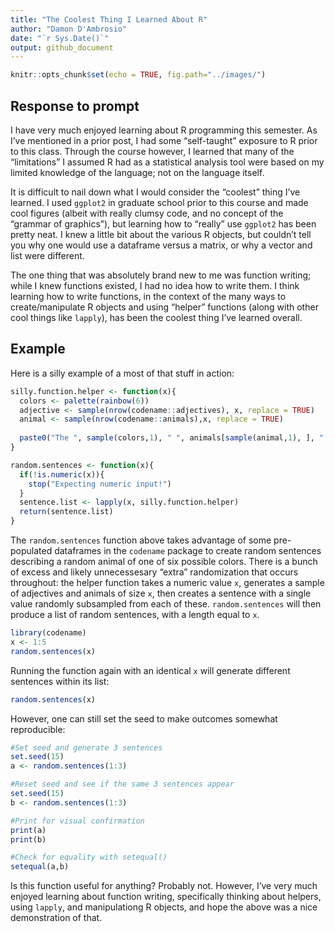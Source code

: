 ```yaml
---
title: "The Coolest Thing I Learned About R"
author: "Damon D'Ambrosio"
date: "`r Sys.Date()`"
output: github_document
---
```


```r
knitr::opts_chunk$set(echo = TRUE, fig.path="../images/")
```

## Response to prompt

I have very much enjoyed learning about R programming this semester. As I've mentioned in a prior post, I had some "self-taught" exposure to R prior to this class. Through the course however, I learned that many of the "limitations" I assumed R had as a statistical analysis tool were based on my limited knowledge of the language; not on the language itself.

It is difficult to nail down what I would consider the "coolest" thing I've learned. I used `ggplot2` in graduate school prior to this course and made cool figures (albeit with really clumsy code, and no concept of the "grammar of graphics"), but learning how to "really" use `ggplot2` has been pretty neat. I knew a little bit about the various R objects, but couldn't tell you why one would use a dataframe versus a matrix, or why a vector and list were different.

The one thing that was absolutely brand new to me was function writing; while I knew functions existed, I had no idea how to write them. I think learning how to write functions, in the context of the many ways to create/manipulate R objects and using "helper" functions (along with other cool things like `lapply`), has been the coolest thing I've learned overall.

## Example

Here is a silly example of a most of that stuff in action:

```r

silly.function.helper <- function(x){
  colors <- palette(rainbow(6))
  adjective <- sample(nrow(codename::adjectives), x, replace = TRUE)
  animal <- sample(nrow(codename::animals),x, replace = TRUE)
  
  paste0("The ", sample(colors,1), " ", animals[sample(animal,1), ], " is ", adjectives[sample(adjective,1), ])
}

random.sentences <- function(x){
  if(!is.numeric(x)){
    stop("Expecting numeric input!")
  }
  sentence.list <- lapply(x, silly.function.helper)
  return(sentence.list)
}
```

The `random.sentences` function above takes advantage of some pre-populated dataframes in the `codename` package to create random sentences describing a random animal of one of six possible colors. There is a bunch of excess and likely unnecessesary "extra" randomization that occurs throughout: the helper function takes a numeric value `x`, generates a sample of adjectives and animals of size `x`, then creates a sentence with a single value randomly subsampled from each of these. `random.sentences` will then produce a list of random sentences, with a length equal to `x`.

```r
library(codename)
x <- 1:5
random.sentences(x)
```

Running the function again with an identical `x` will generate different sentences within its list:

```r
random.sentences(x)
```

However, one can still set the seed to make outcomes somewhat reproducible:

```r
#Set seed and generate 3 sentences
set.seed(15)
a <- random.sentences(1:3)

#Reset seed and see if the same 3 sentences appear
set.seed(15)
b <- random.sentences(1:3)

#Print for visual confirmation
print(a)
print(b)

#Check for equality with setequal()
setequal(a,b)
```

Is this function useful for anything? Probably not. However, I've very much enjoyed learning about function writing, specifically thinking about helpers, using `lapply`, and manipulationg R objects, and hope the above was a nice demonstration of that.